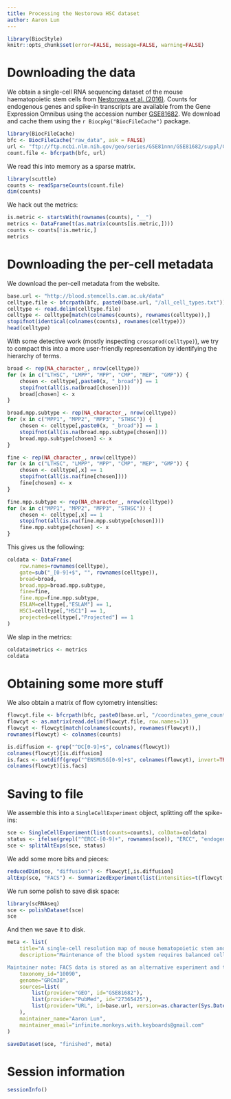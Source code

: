 ```yaml
---
title: Processing the Nestorowa HSC dataset
author: Aaron Lun
---
```


```r
library(BiocStyle)
knitr::opts_chunk$set(error=FALSE, message=FALSE, warning=FALSE)
```

# Downloading the data

We obtain a single-cell RNA sequencing dataset of the mouse haematopoietic stem cells from [Nestorowa et al. (2016)](https://doi.org/10.1182/blood-2016-05-716480).
Counts for endogenous genes and spike-in transcripts are available from the Gene Expression Omnibus
using the accession number [GSE81682](https://www.ncbi.nlm.nih.gov/geo/query/acc.cgi?acc=GSE81682).
We download and cache them using the `r Biocpkg("BiocFileCache")` package.

```r
library(BiocFileCache)
bfc <- BiocFileCache("raw_data", ask = FALSE)
url <- "ftp://ftp.ncbi.nlm.nih.gov/geo/series/GSE81nnn/GSE81682/suppl/GSE81682_HTSeq_counts.txt.gz"
count.file <- bfcrpath(bfc, url)
```

We read this into memory as a sparse matrix.

```r
library(scuttle)
counts <- readSparseCounts(count.file)
dim(counts)
```

We hack out the metrics:

```r
is.metric <- startsWith(rownames(counts), "__")
metrics <- DataFrame(t(as.matrix(counts[is.metric,])))
counts <- counts[!is.metric,]
metrics
```

# Downloading the per-cell metadata

We download the per-cell metadata from the website.

```r
base.url <- "http://blood.stemcells.cam.ac.uk/data"
celltype.file <- bfcrpath(bfc, paste0(base.url, "/all_cell_types.txt"))
celltype <- read.delim(celltype.file)
celltype <- celltype[match(colnames(counts), rownames(celltype)),]
stopifnot(identical(colnames(counts), rownames(celltype)))
head(celltype)
```

With some detective work (mostly inspecting `crossprod(celltype)`), we try to compact this into a more user-friendly representation by identifying the hierarchy of terms.

```r
broad <- rep(NA_character_, nrow(celltype))
for (x in c("LTHSC", "LMPP", "MPP", "CMP", "MEP", "GMP")) {
    chosen <- celltype[,paste0(x, "_broad")] == 1
    stopifnot(all(is.na(broad[chosen])))
    broad[chosen] <- x
}

broad.mpp.subtype <- rep(NA_character_, nrow(celltype))
for (x in c("MPP1", "MPP2", "MPP3", "STHSC")) {
    chosen <- celltype[,paste0(x, "_broad")] == 1
    stopifnot(all(is.na(broad.mpp.subtype[chosen])))
    broad.mpp.subtype[chosen] <- x
}

fine <- rep(NA_character_, nrow(celltype))
for (x in c("LTHSC", "LMPP", "MPP", "CMP", "MEP", "GMP")) {
    chosen <- celltype[,x] == 1
    stopifnot(all(is.na(fine[chosen])))
    fine[chosen] <- x
}

fine.mpp.subtype <- rep(NA_character_, nrow(celltype))
for (x in c("MPP1", "MPP2", "MPP3", "STHSC")) {
    chosen <- celltype[,x] == 1
    stopifnot(all(is.na(fine.mpp.subtype[chosen])))
    fine.mpp.subtype[chosen] <- x
}
```

This gives us the following:

```r
coldata <- DataFrame(
    row.names=rownames(celltype),
    gate=sub("_[0-9]+$", "", rownames(celltype)),
    broad=broad,
    broad.mpp=broad.mpp.subtype,
    fine=fine,
    fine.mpp=fine.mpp.subtype,
    ESLAM=celltype[,"ESLAM"] == 1,
    HSC1=celltype[,"HSC1"] == 1,
    projected=celltype[,"Projected"] == 1
)
```

We slap in the metrics:

```r
coldata$metrics <- metrics
coldata
```

# Obtaining some more stuff

We also obtain a matrix of flow cytometry intensities:

```r
flowcyt.file <- bfcrpath(bfc, paste0(base.url, "/coordinates_gene_counts_flow_cytometry.txt.gz"))
flowcyt <- as.matrix(read.delim(flowcyt.file, row.names=1))
flowcyt <- flowcyt[match(colnames(counts), rownames(flowcyt)),]
rownames(flowcyt) <- colnames(counts)

is.diffusion <- grep("^DC[0-9]+$", colnames(flowcyt))
colnames(flowcyt)[is.diffusion]
is.facs <- setdiff(grep("^ENSMUSG[0-9]+$", colnames(flowcyt), invert=TRUE), is.diffusion)
colnames(flowcyt)[is.facs]
```

# Saving to file 

We assemble this into a `SingleCellExperiment` object, splitting off the spike-ins:

```r
sce <- SingleCellExperiment(list(counts=counts), colData=coldata)
status <- ifelse(grepl("^ERCC-[0-9]+", rownames(sce)), "ERCC", "endogenous")
sce <- splitAltExps(sce, status)
```

We add some more bits and pieces:

```r
reducedDim(sce, "diffusion") <- flowcyt[,is.diffusion]
altExp(sce, "FACS") <- SummarizedExperiment(list(intensities=t(flowcyt[,is.facs])))
```

We run some polish to save disk space:

```r
library(scRNAseq)
sce <- polishDataset(sce)
sce
```

And then we save it to disk.

```r
meta <- list(
    title="A single-cell resolution map of mouse hematopoietic stem and progenitor cell differentiation",
    description="Maintenance of the blood system requires balanced cell fate decisions by hematopoietic stem and progenitor cells (HSPCs). Because cell fate choices are executed at the individual cell level, new single-cell profiling technologies offer exciting possibilities for mapping the dynamic molecular changes underlying HSPC differentiation. Here, we have used single-cell RNA sequencing to profile more than 1600 single HSPCs, and deep sequencing has enabled detection of an average of 6558 protein-coding genes per cell. Index sorting, in combination with broad sorting gates, allowed us to retrospectively assign cells to 12 commonly sorted HSPC phenotypes while also capturing intermediate cells typically excluded by conventional gating. We further show that independently generated single-cell data sets can be projected onto the single-cell resolution expression map to directly compare data from multiple groups and to build and refine new hypotheses. Reconstruction of differentiation trajectories reveals dynamic expression changes associated with early lymphoid, erythroid, and granulocyte-macrophage differentiation. The latter two trajectories were characterized by common upregulation of cell cycle and oxidative phosphorylation transcriptional programs. By using external spike-in controls, we estimate absolute messenger RNA (mRNA) levels per cell, showing for the first time that despite a general reduction in total mRNA, a subset of genes shows higher expression levels in immature stem cells consistent with active maintenance of the stem-cell state. Finally, we report the development of an intuitive Web interface as a new community resource to permit visualization of gene expression in HSPCs at single-cell resolution for any gene of choice.

Maintainer note: FACS data is stored as an alternative experiment and the diffusion map components are stored as reduced dimensions. The cell type assignments are stored in the column data, transformed from the identity matrix provided by the authors into a more user-friendly form. The gating strategy for FACS is inferred from the cell names: Prog (Lin- Sca1- c-Kit+), HSPC (Lin- Sca1+ c-Kit+) and LT-HSC (Lin- c-Kit+ Sca1+ CD34- Flk2-).",
    taxonomy_id="10090",
    genome="GRCm38",
    sources=list(
        list(provider="GEO", id="GSE81682"),
        list(provider="PubMed", id="27365425"),
        list(provider="URL", id=base.url, version=as.character(Sys.Date()))
    ),
    maintainer_name="Aaron Lun",
    maintainer_email="infinite.monkeys.with.keyboards@gmail.com"
)

saveDataset(sce, "finished", meta)
```

# Session information {-}

```r
sessionInfo()
```

